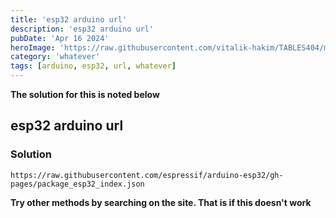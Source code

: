 ```yaml
---
title: 'esp32 arduino url'
description: 'esp32 arduino url'
pubDate: 'Apr 16 2024'
heroImage: 'https://raw.githubusercontent.com/vitalik-hakim/TABLES404/main/error_b/misc.png'
category: 'whatever'
tags: [arduino, esp32, url, whatever]
---
```


**The solution for this is noted below**

## esp32 arduino url

### Solution

```whatever
https://raw.githubusercontent.com/espressif/arduino-esp32/gh-pages/package_esp32_index.json
```

**Try other methods by searching on the site. That is if this doesn't work**
